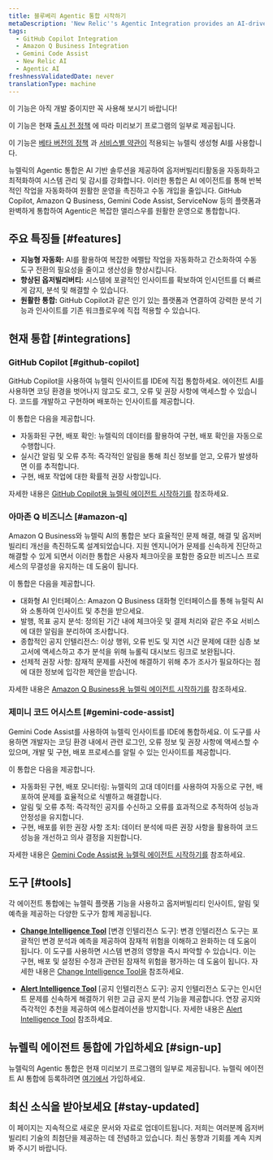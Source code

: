 ```yaml
---
title: 블루베리 Agentic 통합 시작하기
metaDescription: 'New Relic''s Agentic Integration provides an AI-driven solution to automate and optimize observability workflows, enhancing system management and monitoring'
tags:
  - GitHub Copilot Integration
  - Amazon Q Business Integration
  - Gemini Code Assist
  - New Relic AI
  - Agentic AI
freshnessValidatedDate: never
translationType: machine
---
```


<Callout title="시사">
  이 기능은 아직 개발 중이지만 꼭 사용해 보시기 바랍니다!

  이 기능은 현재 [출시 전 정책](/docs/licenses/license-information/referenced-policies/new-relic-pre-release-policy) 에 따라 미리보기 프로그램의 일부로 제공됩니다.

  이 기능은 [베타 버전의 정책](/docs/licenses/license-information/referenced-policies/new-relic-pre-release-policy) 과 [서비스별 약관이](https://newrelic.com/termsandconditions/service-specific) 적용되는 뉴렐릭 생성형 AI를 사용합니다.
</Callout>

뉴렐릭의 Agentic 통합은 AI 기반 솔루션을 제공하여 옵저버빌리티활동을 자동화하고 최적화하여 시스템 관리 및 감시를 강화합니다. 이러한 통합은 AI 에이전트를 통해 반복적인 작업을 자동화하여 원활한 운영을 촉진하고 수동 개입을 줄입니다. GitHub Copilot, Amazon Q Business, Gemini Code Assist, ServiceNow 등의 플랫폼과 완벽하게 통합하여 Agentic은 복잡한 앨리스우를 원활한 운영으로 통합합니다.

## 주요 특징들 [#features]

* **지능형 자동화:** AI를 활용하여 복잡한 에펠탑 작업을 자동화하고 간소화하여 수동 도구 전환의 필요성을 줄이고 생산성을 향상시킵니다.
* **향상된 옵저빌리버티:** 시스템에 포괄적인 인사이트를 확보하여 인시던트를 더 빠르게 감지, 분석 및 해결할 수 있습니다.
* **원활한 통합:** GitHub Copilot과 같은 인기 있는 플랫폼과 연결하여 강력한 분석 기능과 인사이트를 기존 워크플로우에 직접 적용할 수 있습니다.

## 현재 통합 [#integrations]

### GitHub Copilot [#github-copilot]

GitHub Copilot을 사용하여 뉴렐릭 인사이트를 IDE에 직접 통합하세요. 에이전트 AI를 사용하면 코딩 환경을 벗어나지 않고도 로그, 오류 및 권장 사항에 액세스할 수 있습니다. 코드를 개발하고 구현하며 배포하는 인사이트를 제공합니다.

이 통합은 다음을 제공합니다.

* 자동화된 구현, 배포 확인: 뉴렐릭의 데이터를 활용하여 구현, 배포 확인을 자동으로 수행합니다.
* 실시간 알림 및 오류 추적: 즉각적인 알림을 통해 최신 정보를 얻고, 오류가 발생하면 이를 추적합니다.
* 구현, 배포 작업에 대한 확률적 권장 사항입니다.

자세한 내용은 [GitHub Copilot용 뉴렐릭 에이전트 시작하기를](/docs/agentic-ai/agentic-integration/github-copilot-integration) 참조하세요.

### 아마존 Q 비즈니스 [#amazon-q]

Amazon Q Business와 뉴렐릭 AI의 통합은 보다 효율적인 문제 해결, 해결 및 옵저버빌리티 개선을 촉진하도록 설계되었습니다. 지원 엔지니어가 문제를 신속하게 진단하고 해결할 수 있게 되면서 이러한 통합은 사용자 체크아웃을 포함한 중요한 비즈니스 프로세스의 무결성을 유지하는 데 도움이 됩니다.

이 통합은 다음을 제공합니다.

* 대화형 AI 인터페이스: Amazon Q Business 대화형 인터페이스를 통해 뉴럴릭 AI와 소통하여 인사이트 및 추천을 받으세요.
* 발행, 목표 공지 분석: 정의된 기간 내에 체크아웃 및 결제 처리와 같은 주요 서비스에 대한 알림을 분리하여 조사합니다.
* 종합적인 공지 인텔리전스: 이상 행위, 오류 빈도 및 지연 시간 문제에 대한 심층 보고서에 액세스하고 추가 분석을 위해 뉴롤릭 대시보드 링크로 보완됩니다.
* 선제적 권장 사항: 잠재적 문제를 사전에 해결하기 위해 추가 조사가 필요하다는 점에 대한 정보에 입각한 제안을 받습니다.

자세한 내용은 [Amazon Q Business용 뉴렐릭 에이전트 시작하기를](/docs/agentic-ai/agentic-integration/amazonq-integration) 참조하세요.

### 제미니 코드 어시스트 [#gemini-code-assist]

Gemini Code Assist를 사용하여 뉴렐릭 인사이트를 IDE에 통합하세요. 이 도구를 사용하면 개발자는 코딩 환경 내에서 관련 로그인, 오류 정보 및 권장 사항에 액세스할 수 있으며, 개발 및 구현, 배포 프로세스를 알릴 수 있는 인사이트를 제공합니다.

이 통합은 다음을 제공합니다.

* 자동화된 구현, 배포 모니터링: 뉴렐릭의 고대 데이터를 사용하여 자동으로 구현, 배포하여 문제를 효율적으로 식별하고 해결합니다.
* 알림 및 오류 추적: 즉각적인 공지를 수신하고 오류를 효과적으로 추적하여 성능과 안정성을 유지합니다.
* 구현, 배포를 위한 권장 사항 조치: 데이터 분석에 따른 권장 사항을 활용하여 코드 성능을 개선하고 의사 결정을 지원합니다.

자세한 내용은 [Gemini Code Assist용 뉴렐릭 에이전트 시작하기를](/docs/agentic-ai/agentic-integration/gemini-integration) 참조하세요.

## 도구 [#tools]

각 에이전트 통합에는 뉴렐릭 플랫폼 기능을 사용하고 옵저버빌리티 인사이트, 알림 및 예측을 제공하는 다양한 도구가 함께 제공됩니다.

* **[Change Intelligence Tool](/docs/agentic-ai/tools/change-intelligence-tool)** \[변경 인텔리전스 도구]: 변경 인텔리전스 도구는 포괄적인 변경 분석과 예측을 제공하여 잠재적 위험을 이해하고 완화하는 데 도움이 됩니다. 이 도구를 사용하면 시스템 변경의 영향을 즉시 파악할 수 있습니다. 이는 구현, 배포 및 설정된 수정과 관련된 잠재적 위험을 평가하는 데 도움이 됩니다. 자세한 내용은 [Change Intelligence Tool을](/docs/agentic-ai/tools/change-intelligence-tool) 참조하세요.

* **[Alert Intelligence Tool](/docs/agentic-ai/tools/alert-intelligence-tool)** \[공지 인텔리전스 도구]: 공지 인텔리전스 도구는 인시던트 문제를 신속하게 해결하기 위한 고급 공지 분석 기능을 제공합니다. 연장 공지와 즉각적인 추천을 제공하여 에스컬레이션을 방지합니다. 자세한 내용은 [Alert Intelligence Tool](/docs/agentic-ai/tools/alert-intelligence-tool) 참조하세요.

## 뉴렐릭 에이전트 통합에 가입하세요 [#sign-up]

뉴렐릭의 Agentic 통합은 현재 미리보기 프로그램의 일부로 제공됩니다. 뉴렐릭 에이전트 AI 통합에 등록하려면 [여기에서](https://one.newrelic.com/promotion-flow?state=d0158fb3-6148-4e91-cb2e-58c7af617432) 가입하세요.

## 최신 소식을 받아보세요 [#stay-updated]

이 페이지는 지속적으로 새로운 문서와 자료로 업데이트됩니다. 저희는 여러분께 옵저버빌리티 기술의 최첨단을 제공하는 데 전념하고 있습니다. 최신 동향과 기회를 계속 지켜봐 주시기 바랍니다.